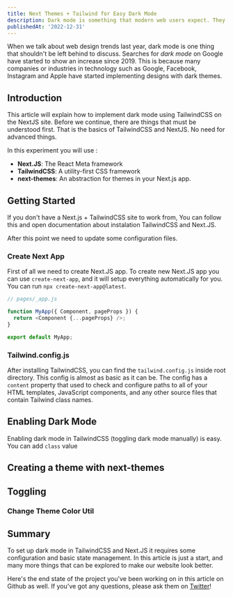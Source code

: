 ```yaml
---
title: Next Themes + Tailwind for Easy Dark Mode
description: Dark mode is something that modern web users expect. They don't know that making dark mode is quite time consuming, they just say we need dark mode! As developers we realize that dark mode is indeed a good thing to implement.
publishedAt: '2022-12-31'
---
```


When we talk about web design trends last year, dark mode is one thing that shouldn't be left behind to discuss. Searches for <i>dark mode</i> on Google have started to show an increase since 2019. This is because many companies or industries in technology such as Google, Facebook, Instagram and Apple have started implementing designs with dark themes.

## Introduction

This article will explain how to implement dark mode using TailwindCSS on the NextJS site. Before we continue, there are things that must be understood first. That is the basics of TailwindCSS and NextJS. No need for advanced things.

In this experiment you will use :

- <b>Next.JS</b>: The React Meta framework
- <b>TailwindCSS</b>: A utility-first CSS framework
- <b>next-themes</b>: An abstraction for themes in your Next.js app.

## Getting Started

If you don't have a Next.js + TailwindCSS site to work from, You can follow this and open documentation about instalation TailwindCSS and Next.JS.

After this point we need to update some configuration files.

### Create Next App

First of all we need to create Next.JS app. To create new Next.JS app you can use `create-next-app`, and it will setup everything automatically for you. You can run `npx create-next-app@latest`.

```ts
// pages/_app.js

function MyApp({ Component, pageProps }) {
  return <Component {...pageProps} />;
}

export default MyApp;
```

### Tailwind.config.js

After installing TailwindCSS, you can find the `tailwind.config.js` inside root directory. This config is almost as basic as it can be. The config has a `content` property that used to check and configure paths to all of your HTML templates, JavaScript components, and any other source files that contain Tailwind class names.

## Enabling Dark Mode

Enabling dark mode in TailwindCSS (toggling dark mode manually) is easy. You can add `class` value

## Creating a theme with next-themes

## Toggling

### Change Theme Color Util

## Summary

To set up dark mode in TailwindCSS and Next.JS it requires some configuration and basic state management. In this article is just a start, and many more things that can be explored to make our website look better.

Here's the end state of the project you've been working on in this article on Github
as well.
If you've got any questions, please ask them on [Twitter](http://twiter.com/dava770)!
